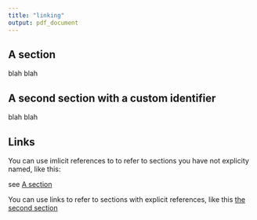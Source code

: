 ```yaml
---
title: "linking"
output: pdf_document
---
```


## A section

blah blah

\pagebreak

## A second section with a custom identifier {#custom}

blah blah

\pagebreak

## Links

You can use imlicit references to to refer to sections
you have not explicity named, like this:

see [A section]

You can use links to refer to sections with explicit
references, like this [the second section](#custom)
